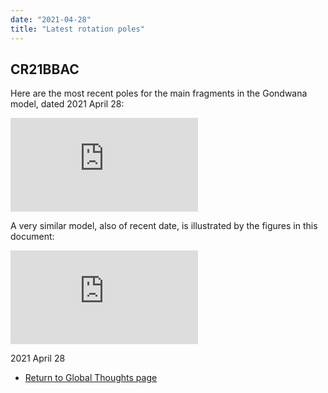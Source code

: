 ```yaml
---
date: "2021-04-28"
title: "Latest rotation poles"
---
```


## CR21BBAC

Here are the most recent poles for the main fragments in the Gondwana model, dated 2021 April 28:

![CR21BBAC rotations](http://www.reeves.nl/upload/CR21BBAC.pdf)

A very similar model, also of recent date, is illustrated by the figures in this document:

![CR21BAQL-figures.pdf](http://www.reeves.nl/upload/CR21BAQL-figures.pdf)


2021 April 28


* [Return to Global Thoughts page](../other-material)
